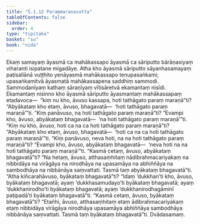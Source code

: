 ```yaml
---
title: "5.1.12 Paraṃmaraṇasutta"
tableOfContents: false
sidebar:
  order: 4
type: "tipitaka"
basket: "su"
book: "nida"
---
```



<DynamicBreadcrumb />

<Division number="155" book="nida" bookNo="12" page="421">

<Paragraph number="1007" book="nida">
Ekaṃ samayaṃ āyasmā ca mahākassapo āyasmā ca sāriputto bārāṇasiyaṃ viharanti isipatane migadāye. Atha kho āyasmā sāriputto sāyanhasamayaṃ paṭisallānā vuṭṭhito yenāyasmā mahākassapo tenupasaṅkami; upasaṅkamitvā āyasmatā mahākassapena saddhiṃ sammodi. Sammodanīyaṃ kathaṃ sāraṇīyaṃ vītisāretvā ekamantaṃ nisīdi. Ekamantaṃ nisinno kho āyasmā sāriputto āyasmantaṃ mahākassapaṃ etadavoca—  “kiṃ nu kho, āvuso kassapa, hoti tathāgato paraṃ maraṇā”ti? “Abyākataṃ kho etaṃ, āvuso, bhagavatā—  ‘hoti tathāgato paraṃ maraṇā’”ti. “Kiṃ panāvuso, na hoti tathāgato paraṃ maraṇā”ti? “Evampi kho, āvuso, abyākataṃ bhagavatā—  ‘na hoti tathāgato paraṃ maraṇā’”ti. “Kiṃ nu kho, āvuso, hoti ca na ca hoti tathāgato paraṃ maraṇā”ti? “Abyākataṃ kho etaṃ, āvuso, bhagavatā—  ‘hoti ca na ca hoti tathāgato paraṃ maraṇā’”ti. “Kiṃ panāvuso, neva hoti, na na hoti tathāgato paraṃ maraṇā”ti? “Evampi kho, āvuso, abyākataṃ bhagavatā—  ‘neva hoti na na hoti tathāgato paraṃ maraṇā’”ti. “Kasmā cetaṃ, āvuso, abyākataṃ bhagavatā”ti? “Na hetaṃ, āvuso, atthasaṃhitaṃ nādibrahmacariyakaṃ na nibbidāya na virāgāya na nirodhāya na upasamāya na abhiññāya na sambodhāya na nibbānāya saṃvattati. Tasmā taṃ abyākataṃ bhagavatā”ti.
</Paragraph>

<Paragraph number="1008" book="nida">
“Atha kiñcarahāvuso, byākataṃ bhagavatā”ti? “Idaṃ ‘dukkhan’ti kho, āvuso, byākataṃ bhagavatā; ayaṃ ‘dukkhasamudayo’ti byākataṃ bhagavatā; ayaṃ ‘dukkhanirodho’ti byākataṃ bhagavatā; ayaṃ ‘dukkhanirodhagāminī paṭipadā’ti byākataṃ bhagavatā”ti. “Kasmā cetaṃ, āvuso, byākataṃ bhagavatā”ti? “Etañhi, āvuso, atthasaṃhitaṃ etaṃ ādibrahmacariyakaṃ etaṃ nibbidāya virāgāya nirodhāya upasamāya abhiññāya sambodhāya nibbānāya saṃvattati. Tasmā taṃ byākataṃ bhagavatā”ti.

</Paragraph>
</Division>

<Paragraph number="1009" type="center" book="nida">
Dvādasamaṃ.
</Paragraph>